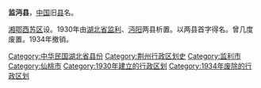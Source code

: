 {{unreferenced|time=2013-11-17T12:46:48+00:00}}
'''监沔县'''，[[中国|中国]]旧[[县|县]]名。

[[湘鄂西苏区|湘鄂西苏区]]设。1930年由[[湖北省|湖北省]][[监利市|监利]]、[[沔阳县|沔阳]]两县析置。以两县首字得名。曾几度废置。1934年撤销。

{{中华民国大陆时期行政区划小作品}}
{{DEFAULTSORT:J}}
[[Category:中华民国湖北省县份|Category:中华民国湖北省县份]]
[[Category:荆州行政区划史|Category:荆州行政区划史]]
[[Category:监利市|Category:监利市]]
[[Category:仙桃市|Category:仙桃市]]
[[Category:1930年建立的行政区划|Category:1930年建立的行政区划]]
[[Category:1934年废除的行政区划|Category:1934年废除的行政区划]]